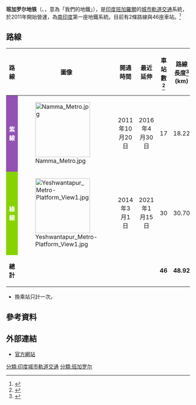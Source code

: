 '''班加罗尔地铁'''（{{lang-en|Namma Metro}}、{{lang-kn|ನಮ್ಮ ಮೆಟ್ರೋ}}，意為「我們的地鐵」），是[[印度|印度]][[班加羅爾|班加羅爾]]的[[城市軌道交通|城市軌道交通]]系統，於2011年開始營運，為[[南印度|南印度]]第一座地鐵系統。目前有2條路線與46座車站。<ref name="InKnowTech Deploys Network For Bangalore Metro">{{cite web |author=InKnowTech, Bengaluru |url=https://inknowtech.com/news/inknowtech-developed-network-for-bangalore-metro/ |title=InKnowTech Deploys Network For Bangalore Metro |date=2011-10-20 |accessdate=2011-10-20 |archive-date=2016-04-21 |archive-url=https://web.archive.org/web/20160421193256/http://inknowtech.com/news/inknowtech-developed-network-for-bangalore-metro/ |dead-url=no }}</ref>

==路線==
{| class="wikitable" style="margin:auto;"
|-
!路線
!圖像
!開通時間
!最近延伸
!車站數<ref name="Schematic_Map">{{cite web |url=http://bmrc.co.in/English/schematic_map.html |title=Schematic Route Map |publisher=Bangalore Metro Rail Corporation Limited |date= |accessdate=5 June 2015 |deadurl=yes |archiveurl=https://web.archive.org/web/20150814185117/http://www.bmrc.co.in/English/schematic_map.html |archivedate=2015年8月14日 }}</ref>
!路線長度<ref name="Metro_Network">{{cite web |url=http://www.bmrc.co.in/English/index.html |title=Namma Metro: Metro Network |publisher=Bangalore Metro Rail Corporation Limited |date= |accessdate=5 June 2015 |deadurl=yes |archiveurl=https://web.archive.org/web/20150813004421/http://www.bmrc.co.in/English/index.html |archivedate=2015年8月13日 }}</ref><br />(km)
!colspan="2"| 營運區間
|-
| style="background:#9253B2; text-align: center" | '''<span style="color:white;">紫線</span>'''
| [[File:Namma_Metro.jpg|150px]]
| style="text-align:center;"| 2011年10月20日
| style="text-align:center;"| 2016年4月30日
| style="text-align:center;"| 17
| style="text-align:center;"| 18.22
| Baiyyappanahalli
| Mysore Road
|-
| style="background:#87D300; text-align: center" | '''<span style="color:white;">綠線</span>'''
|[[File:Yeshwantapur_Metro-Platform_View1.jpg|150px]]
| style="text-align:center;"| 2014年3月1日
| style="text-align:center;"| 2021年1月15日
| style="text-align:center;"| 30
| style="text-align:center;"| 30.70
| Anjanapura
| Nagasandra
|-
| '''總計'''
|
|
| style="text-align:center;"|
| style="text-align:center;"|'''46'''{{Ref label|class|a|a}}
| style="text-align:center;"|'''48.92'''
|
|
|}
{{Refbegin}}
* {{note label|class|a|a}} 換乘站只計一次。
{{Refend}}
==參考資料==
{{reflist}}

==外部連結==
*[http://bmrc.co.in/ 官方網站] {{Wayback|url=http://bmrc.co.in/ |date=20110923191131 }}
{{India-stub}}
{{印度地鐵}}
[[分類:印度城市軌道交通|分類:印度城市軌道交通]]
[[分類:班加罗尔|分類:班加罗尔]]